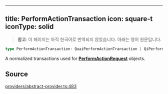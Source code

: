 <!-- AUTO-GENERATED-CONTENT:START (ENGLISH-COPY) -->
---
title: PerformActionTransaction
icon: square-t
iconType: solid
---

> **참고**: 이 페이지는 아직 한국어로 번역되지 않았습니다. 아래는 영어 원문입니다.

```ts
type PerformActionTransaction: QuaiPerformActionTransaction | QiPerformActionTransaction;
```

A normalized transactions used for [**PerformActionRequest**](/ko/sdk/content/type-aliases/PerformActionRequest) objects.

## Source

[providers/abstract-provider.ts:483](https://github.com/dominant-strategies/quais.js/blob/c1c12d43f9d34c6baad2b0542bd6d0acd6fefcbf/src/providers/abstract-provider.ts#L483)
